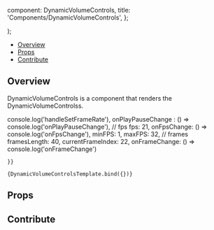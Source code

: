 
  component: DynamicVolumeControls,
  title: 'Components/DynamicVolumeControls',
};

<Meta
  title="Components/DynamicVolumeControls"
  component={DynamicVolumeControls}
/>

  <div className="bg-primary-dark h-96 w-64">
    <DynamicVolumeControls {...args} />
  </div>
);

<Heading
  title="DynamicVolumeControls"
  componentRelativePath="DynamicVolumeControls/DynamicVolumeControls.tsx"
/>

- [Overview](#overview)
- [Props](#props)
- [Contribute](#contribute)

## Overview

DynamicVolumeControls is a component that renders the DynamicVolumeControlss.

<Canvas>
  <Story
    name="Overview"
    args={{
      handleSetFrameRate : () => console.log('handleSetFrameRate'),
      onPlayPauseChange : () => console.log('onPlayPauseChange'),
      // fps
      fps: 21,
      onFpsChange: () => console.log('onFpsChange'),
      minFPS: 1,
      maxFPS: 32,
      // frames
      framesLength: 40,
      currentFrameIndex: 22,
      onFrameChange: () => console.log('onFrameChange')

    }}

>

    {DynamicVolumeControlsTemplate.bind({})}

  </Story>
</Canvas>

## Props

<ArgsTable of={DynamicVolumeControls} />

## Contribute

<Footer componentRelativePath="DynamicVolumeControls/__stories__/DynamicVolumeControls.stories.mdx" />
